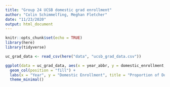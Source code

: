 ```yaml
---
title: "Group 24 UCSB domestic grad enrollment"
author: "Colin Schimmelfing, Meghan Fletcher"
date: "11/23/2020"
output: html_document
---
```


```r
knitr::opts_chunk$set(echo = TRUE)
library(here)
library(tidyverse)

uc_grad_data <- read_csv(here("data", "ucsb_grad_data.csv"))


```


```r
ggplot(data = uc_grad_data, aes(x = year_abbr, y = domestic_enrollment, fill = ethnicity)) +
  geom_col(position = "fill") +
  labs(x = "Year", y = "Domestic Enrollment", title = "Proportion of Domestic Enrollment by Ethnicity per Year (Fletcher & Schimmelfing)") +
  theme_minimal()

```



